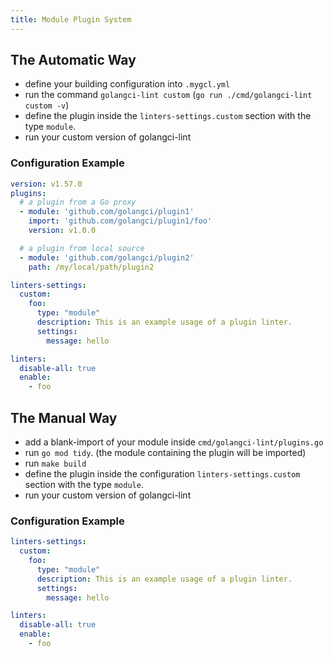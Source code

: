 ```yaml
---
title: Module Plugin System
---
```


## The Automatic Way

- define your building configuration into `.mygcl.yml`
- run the command `golangci-lint custom` (`go run ./cmd/golangci-lint custom -v`)
- define the plugin inside the  `linters-settings.custom` section with the type `module`.
- run your custom version of golangci-lint

### Configuration Example

```yaml title=.mygcl.yml
version: v1.57.0
plugins:
  # a plugin from a Go proxy
  - module: 'github.com/golangci/plugin1'
    import: 'github.com/golangci/plugin1/foo'
    version: v1.0.0

  # a plugin from local source
  - module: 'github.com/golangci/plugin2'
    path: /my/local/path/plugin2
```

```yaml title=.golangci.yml
linters-settings:
  custom:
    foo:
      type: "module"
      description: This is an example usage of a plugin linter.
      settings:
        message: hello

linters:
  disable-all: true
  enable:
    - foo
```

## The Manual Way

- add a blank-import of your module inside `cmd/golangci-lint/plugins.go`
- run `go mod tidy`. (the module containing the plugin will be imported)
- run `make build`
- define the plugin inside the configuration `linters-settings.custom` section with the type `module`.
- run your custom version of golangci-lint

### Configuration Example

```yaml title=.golangci.yml
linters-settings:
  custom:
    foo:
      type: "module"
      description: This is an example usage of a plugin linter.
      settings:
        message: hello

linters:
  disable-all: true
  enable:
    - foo
```
